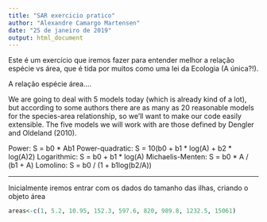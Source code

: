 ```yaml
---
title: "SAR exercicio pratico"
author: "Alexandre Camargo Martensen"
date: "25 de janeiro de 2019"
output: html_document
---
```


Este é um exercício que iremos fazer para entender melhor a relação espécie vs área, que é tida por muitos como uma lei da Ecologia (A única?!).

A relação espécie área....


We are going to deal with 5 models today (which is already kind of a lot), but according to some authors there are as many as 20 reasonable models for the species-area relationship, so we’ll want to make our code easily extensible. The five models we will work with are those defined by Dengler and Oldeland (2010).

Power: S = b0 * Ab1
Power-quadratic: S = 10(b0 + b1 * log(A) + b2 * log(A)2)
Logarithmic: S = b0 + b1 * log(A)
Michaelis-Menten: S = b0 * A / (b1 + A)
Lomolino: S = b0 / (1 + b1log(b2/A))



____

Inicialmente iremos entrar com os dados do tamanho das ilhas, criando o objeto área
```r
areas<-c(1, 5.2, 10.95, 152.3, 597.6, 820, 989.8, 1232.5, 15061)
```

